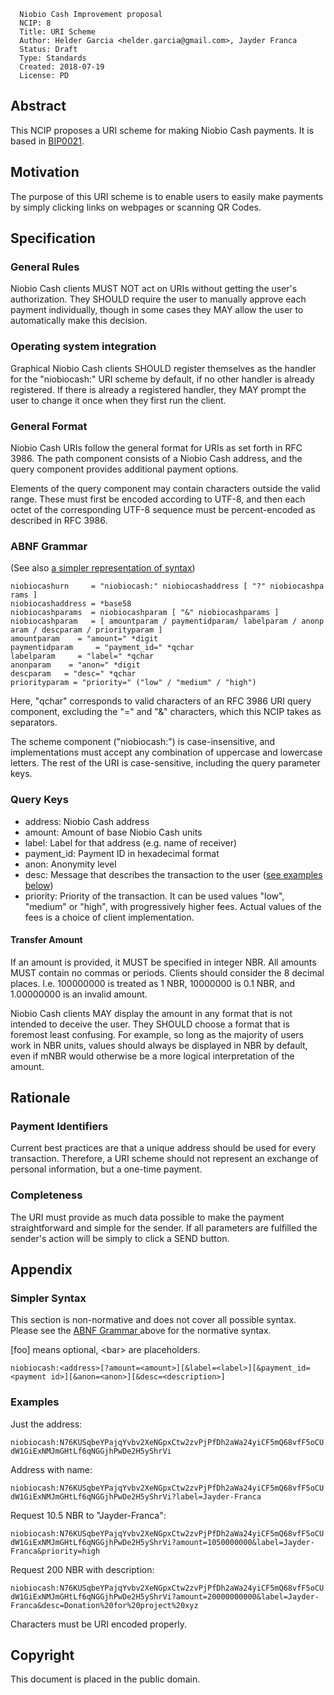 <pre>
  Niobio Cash Improvement proposal
  NCIP: 8
  Title: URI Scheme
  Author: Helder Garcia <helder.garcia@gmail.com>, Jayder Franca
  Status: Draft
  Type: Standards
  Created: 2018-07-19
  License: PD
</pre>

==Abstract==

This NCIP proposes a URI scheme for making Niobio Cash payments. It is based in [https://github.com/bitcoin/bips/blob/master/bip-0021.mediawiki BIP0021].

==Motivation==

The purpose of this URI scheme is to enable users to easily make payments by simply clicking links on webpages or scanning QR Codes.

==Specification==

=== General Rules ===

Niobio Cash clients MUST NOT act on URIs without getting the user's authorization.
They SHOULD require the user to manually approve each payment individually, though in some cases they MAY allow the user to automatically make this decision.

=== Operating system integration ===
Graphical Niobio Cash clients SHOULD register themselves as the handler for the "niobiocash:" URI scheme by default, if no other handler is already registered. If there is already a registered handler, they MAY prompt the user to change it once when they first run the client.

=== General Format ===

Niobio Cash URIs follow the general format for URIs as set forth in RFC 3986. The path component consists of a Niobio Cash address, and the query component provides additional payment options.

Elements of the query component may contain characters outside the valid range. These must first be encoded according to UTF-8, and then each octet of the corresponding UTF-8 sequence must be percent-encoded as described in RFC 3986.

=== ABNF Grammar ===

(See also [[#Simpler_Syntax|a simpler representation of syntax]])

 niobiocashurn     = "niobiocash:" niobiocashaddress [ "?" niobiocashparams ]
 niobiocashaddress = *base58
 niobiocashparams  = niobiocashparam [ "&" niobiocashparams ]
 niobiocashparam   = [ amountparam / paymentidparam/ labelparam / anonparam / descparam / priorityparam ]
 amountparam    = "amount=" *digit
 paymentidparam     = "payment_id=" *qchar
 labelparam     = "label=" *qchar
 anonparam    = "anon=" *digit
 descparam   = "desc=" *qchar
 priorityparam = "priority=" ("low" / "medium" / "high")

Here, "qchar" corresponds to valid characters of an RFC 3986 URI query component, excluding the "=" and "&" characters, which this NCIP takes as separators.

The scheme component ("niobiocash:") is case-insensitive, and implementations must accept any combination of uppercase and lowercase letters. The rest of the URI is case-sensitive, including the query parameter keys.

=== Query Keys ===

*address: Niobio Cash address
*amount: Amount of base Niobio Cash units
*label: Label for that address (e.g. name of receiver)
*payment_id: Payment ID in hexadecimal format
*anon: Anonymity level
*desc: Message that describes the transaction to the user ([[#Examples|see examples below]])
*priority: Priority of the transaction. It can be used values "low", "medium" or "high", with progressively higher fees. Actual values of the fees is a choice of client implementation.

====Transfer Amount====

If an amount is provided, it MUST be specified in integer NBR.
All amounts MUST contain no commas or periods. Clients should consider the 8 decimal places.
I.e. 100000000 is treated as 1 NBR, 10000000 is 0.1 NBR, and 1.00000000 is an invalid amount.

Niobio Cash clients MAY display the amount in any format that is not intended to deceive the user.
They SHOULD choose a format that is foremost least confusing.
For example, so long as the majority of users work in NBR units, values should always be displayed in NBR by default, even if mNBR would otherwise be a more logical interpretation of the amount.

== Rationale ==

===Payment Identifiers===

Current best practices are that a unique address should be used for every transaction.
Therefore, a URI scheme should not represent an exchange of personal information, but a one-time payment.

===Completeness===

The URI must provide as much data possible to make the payment straightforward and simple for the sender. If all parameters are fulfilled the sender's action will be simply to click a SEND button.

== Appendix ==

===Simpler Syntax===

This section is non-normative and does not cover all possible syntax.
Please see the [[#ABNF_Grammar |ABNF Grammar ]] above for the normative syntax.

[foo] means optional, &lt;bar&gt; are placeholders.

 <nowiki>niobiocash:<address>[?amount=<amount>][&label=<label>][&payment_id=<payment id>][&anon=<anon>][&desc=<description>]</nowiki>

===Examples===

Just the address:
 niobiocash:N76KUSqbeYPajqYvbv2XeNGpxCtw2zvPjPfDh2aWa24yiCF5mQ68vfF5oCUdW1GiExNMJmGHtLf6qNGGjhPwDe2H5yShrVi

Address with name:
 niobiocash:N76KUSqbeYPajqYvbv2XeNGpxCtw2zvPjPfDh2aWa24yiCF5mQ68vfF5oCUdW1GiExNMJmGHtLf6qNGGjhPwDe2H5yShrVi?label=Jayder-Franca

Request 10.5 NBR to "Jayder-Franca":
 niobiocash:N76KUSqbeYPajqYvbv2XeNGpxCtw2zvPjPfDh2aWa24yiCF5mQ68vfF5oCUdW1GiExNMJmGHtLf6qNGGjhPwDe2H5yShrVi?amount=1050000000&label=Jayder-Franca&priority=high

Request 200 NBR with description:
 niobiocash:N76KUSqbeYPajqYvbv2XeNGpxCtw2zvPjPfDh2aWa24yiCF5mQ68vfF5oCUdW1GiExNMJmGHtLf6qNGGjhPwDe2H5yShrVi?amount=20000000000&label=Jayder-Franca&desc=Donation%20for%20project%20xyz

Characters must be URI encoded properly.

==Copyright==

This document is placed in the public domain.
